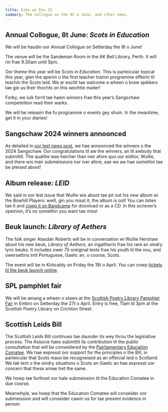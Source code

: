 ```yaml
---
title: Eiks an Ens 32
summary: The Collogue on the 8t o June, and ither news.
---
```


## Annual Collogue, 8t June: _Scots in Education_

We will be haudin oor Annual Collogue on Setterday the 8t o June!

The venue will be the Sandeman Room in the AK Bell Library, Perth. It will rin frae 9.30am until
5pm.

Oor theme this year will be _Scots in Education_. This is parteicular topical this year, gien the
apenin o the first teacher trainin programme effeirin til teachin the Scots leid. We ar excitit tae
walcome a wheen o braw spikkers tae gie us their thochts on this wechtie maiter!

Forby, we luik forrit tae haein winners frae this year’s Sangschaw competeition read their warks.

We will be releasin the fu programme o events gey shuin. In the meantime, get it in your diaries!

## Sangschaw 2024 winners annoonced

As detailed in [oor lest news post](/sco/news/2024-03-25-sangschaw-winners), we hae annoonced the
winners o the 2024 Sangschaw. Oor congratulations til aw the winners, an til awbody that submittit.
The qualitie was heicher than iver afore quo oor eiditor, Wullie, and there wis mair submeissions
nor iver afore, sae we aw hae somethin tae be pleised aboot!

## Album release: _LEID_

We said in oor lest issue that Wullie wis aboot tae pit oot his new album wi the Bowhill Players:
weill, gin you misst it, the album is oot! You can listen tae it and
[cowp it on Bandcamp](https://thebowhillplayers.bandcamp.com/album/leid) for doonload or as a CD. In
this scriever’s opeinion, it’s no somethin you want tae miss!

## Beuk launch: _Library of Aethers_

The folk singer Alasdair Roberts will be in conversation wi Wullie Hershaw about his new beuk,
_Library of Aethers_, an ingaitherin frae his rare an sindry lyric beuks. It includes ower 70
oreiginal texts frae his youth til the nou, and owersettins intil Portuguese, Gaelic an, o coorse,
Scots.

The event will be in Kirkcaldy on Friday the 19t o April. You can cowp
[tickets til the beuk launch online](https://www.ticketsource.co.uk/whats-on/kirkcaldy/the-kitchen-treasury/library-of-aethers-book-launch-w-alasdair-roberts-and-william-hershaw/e-jbxzld).

## SPL pamphlet fair

We will be amang a wheen o staws at the
[Scottish Poetry Library Pamphlet Fair](https://www.scottishpoetrylibrary.org.uk/spl-pamphlet-fair-2023/)
in Embro on Setterday the 27t o April. Entry is free, 11am til 3pm at the Scottish Poetry Library on
Crichton Street.

## Scottish Leids Bill

The Scottish Leids Bill continues tae daunder its wey throu the legislative process. The Associe
haes submittit its contribution til the public consultation that will be conseidered by the
[Pairliamentary Education Comatee](https://www.parliament.scot/chamber-and-committees/committees/current-and-previous-committees/session-6-education-children-and-young-people-committee).
We hae expresst oor support for the principles o the Bill, in parteicular that Scots maun be
recogneised as an offeicial leid o Scotland. We tak tent o the sindry situations o Scots an Gaelic
an hae expresst oor concern that these arnae tret the same.

We howp tae furthset oor hale submeission til the Education Comatee in due coorse.

Meanwhyle, we howp that the Education Comatee will conseider oor submeission and will conseider
cawin us for tae present evidence in person.
